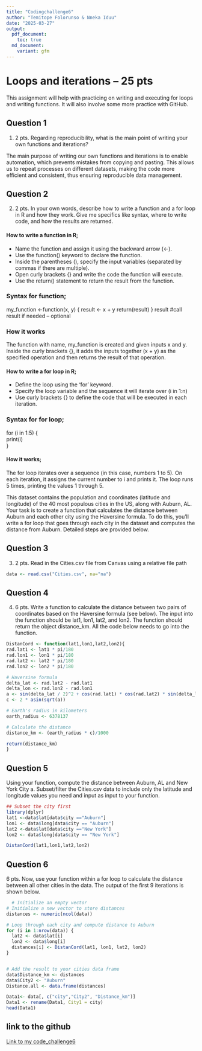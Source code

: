 ```yaml
---
title: "Codingchallenge6"
author: "Temitope Folorunso & Nneka Iduu"
date: "2025-03-27"
output: 
  pdf_document:
    toc: true 
  md_document:
    variant: gfm
---
```

# Loops and iterations – 25 pts

This assignment will help with practicing on writing and executing for loops and writing functions. It will also involve some more practice with GitHub. 

## Question 1
1.	2 pts. Regarding reproducibility, what is the main point of writing your own functions and iterations? 

The main purpose of writing our own functions and iterations is to enable automation, which prevents mistakes from copying and pasting. This allows us to repeat processes on different datasets, making the code more efficient and consistent, thus ensuring reproducible data management.

## Question 2
2. 	2 pts. In your own words, describe how to write a function and a for loop in R and how they work. Give me specifics like syntax, where to write code, and how the results are returned. 

#### How to write a function in R;

- Name the function and assign it using the backward arrow (<-).
- Use the function() keyword to declare the function.
- Inside the parentheses (), specify the input variables (separated by commas if     there are multiple).
- Open curly brackets {} and write the code the function will execute.
- Use the return() statement to return the result from the function.

### Syntax for function;


my_function <-function(x, y) {
result <- x + y
return(result)
}
result  #call result if needed – optional

### How it works

The function with name, my_function is created and given inputs x and y. Inside the curly brackets {}, it adds the inputs together (x + y) as the specified operation and then returns the result of that operation.

#### How to write a for loop in R;

- Define the loop using the ‘for’ keyword.
- Specify the loop variable and the sequence it will iterate over (i in 1:n)
- Use curly brackets {} to define the code that will be executed in each iteration.

### Syntax for for loop;

for (i in 1:5) {   
  print(i)          
}

#### How it works;

The for loop iterates over a sequence (in this case, numbers 1 to 5). On each iteration, it assigns the current number to i and prints it. The loop runs 5 times, printing the values 1 through 5.

This dataset contains the population and coordinates (latitude and longitude) of the 40 most populous cities in the US, along with Auburn, AL. Your task is to create a function that calculates the distance between Auburn and each other city using the Haversine formula. To do this, you'll write a for loop that goes through each city in the dataset and computes the distance from Auburn. Detailed steps are provided below.

## Question 3
3.	2 pts. Read in the Cities.csv file from Canvas using a relative file path
```r
data <- read.csv("Cities.csv", na="na") 
```

## Question 4
4.	6 pts. Write a function to calculate the distance between two pairs of coordinates based on the Haversine formula (see below). The input into the function should be lat1, lon1, lat2, and lon2. The function should return the object distance_km. All the code below needs to go into the function.
```r

DistanCord <- function(lat1,lon1,lat2,lon2){
rad.lat1 <- lat1 * pi/180
rad.lon1 <- lon1 * pi/180
rad.lat2 <- lat2 * pi/180
rad.lon2 <- lon2 * pi/180

# Haversine formula
delta_lat <- rad.lat2 - rad.lat1
delta_lon <- rad.lon2 - rad.lon1
a <- sin(delta_lat / 2)^2 + cos(rad.lat1) * cos(rad.lat2) * sin(delta_lon / 2)^2
c <- 2 * asin(sqrt(a)) 

# Earth's radius in kilometers
earth_radius <- 6378137

# Calculate the distance
distance_km <- (earth_radius * c)/1000

return(distance_km)
}
```

## Question 5
 Using your function, compute the distance between Auburn, AL and New York City 
 a.	Subset/filter the Cities.csv data to include only the latitude and longitude values you need and input as input to your function. 
```r

## Subset the city first
library(dplyr)
lat1 <-data$lat[data$city =="Auburn"]
lon1 <- data$long[data$city == "Auburn"]
lat2 <-data$lat[data$city =="New York"]
lon2 <- data$long[data$city == "New York"]

DistanCord(lat1,lon1,lat2,lon2)
```
 
## Question 6

6 pts. Now, use your function within a for loop to calculate the distance between all other cities in the data. The output of the first 9 iterations is shown below. 
```r

  # Initialize an empty vector
# Initialize a new vector to store distances
distances <- numeric(ncol(data))

# Loop through each city and compute distance to Auburn
for (i in 1:nrow(data)) {
  lat2 <- data$lat[i]
  lon2 <- data$long[i]
  distances[i] <- DistanCord(lat1, lon1, lat2, lon2)
}


# Add the result to your cities data frame
data$Distance_km <- distances
data$City2 <- "Auburn"
Distance.all <- data.frame(distances)

Data1<- data[, c("city","City2", "Distance_km")]
Data1 <- rename(Data1, City1 = city)
head(Data1)
```

## link to the github 
[Link to my code_challenge6](https://github.com/Damseltemi/PLPA_ClassAss/tree/main/CodingChallenge6)